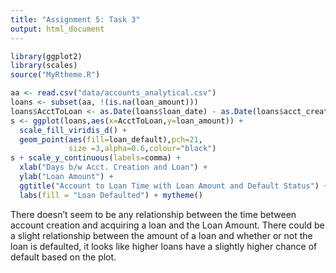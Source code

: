 ```yaml
---
title: "Assignment 5: Task 3"
output: html_document
---
```


```r
library(ggplot2)
library(scales)
source("MyRtheme.R")
```

```r
aa <- read.csv("data/accounts_analytical.csv")
loans <- subset(aa, !(is.na(loan_amount)))
loans$AcctToLoan <- as.Date(loans$loan_date) - as.Date(loans$acct_creation_date)
s <- ggplot(loans,aes(x=AcctToLoan,y=loan_amount)) +
  scale_fill_viridis_d() +
  geom_point(aes(fill=loan_default),pch=21,
             size =3,alpha=0.6,colour="black")
s + scale_y_continuous(labels=comma) + 
  xlab("Days b/w Acct. Creation and Loan") + 
  ylab("Loan Amount") +
  ggtitle("Account to Loan Time with Loan Amount and Default Status") +
  labs(fill = "Loan Defaulted") + mytheme()
```

There doesn't seem to be any relationship between the time between account creation and acquiring a loan and the Loan Amount. There could be a slight relationship between the amount of a loan and whether or not the loan is defaulted, it looks like higher loans have a slightly higher chance of default based on the plot.

